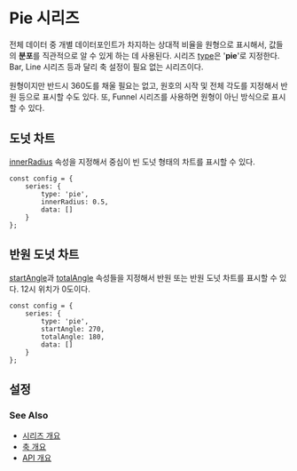 # Pie 시리즈

전체 데이터 중 개별 데이터포인트가 차지하는 상대적 비율을 원형으로 표시해서,
값들의 **분포**를 직관적으로 알 수 있게 하는 데 사용된다.
시리즈 [type](/config/config/series#type)은 '**pie**'로 지정한다.<br/>
Bar, Line 시리즈 등과 달리 축 설정이 필요 없는 시리즈이다.<br/>

원형이지만 반드시 360도를 채울 필요는 없고,
원호의 시작 및 전체 각도를 지정해서 반원 등으로 표시할 수도 있다.
또, Funnel 시리즈를 사용하면 원형이 아닌 방식으로 표시할 수 있다.<br/>


## 도넛 차트

[innerRadius](/config/config/series/pie#innerradius) 속성을 지정해서 중심이 빈 
도넛 형태의 차트를 표시할 수 있다.

```
const config = {
    series: {
        type: 'pie',
        innerRadius: 0.5,
        data: []
    }
};
```

## 반원 도넛 차트

[startAngle](/config/config/series/pie#startangle)과 
[totalAngle](/config/config/series/pie#totalangle) 속성들을 지정해서
반원 또는 반원 도넛 차트를 표시할 수 있다.
12시 위치가 0도이다.

```
const config = {
    series: {
        type: 'pie',
        startAngle: 270,
        totalAngle: 180,
        data: []
    }
};
```

## 설정

### See Also

- [시리즈 개요](/guide/series)
- [축 개요](/guide/axes)
- [API 개요](/docs)